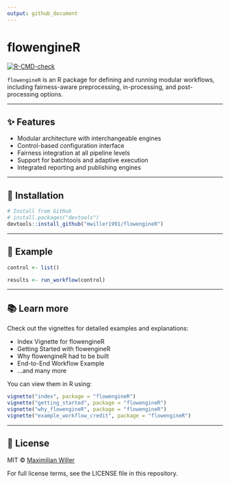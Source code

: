 ```yaml
---
output: github_document
---
```


# flowengineR

[![R-CMD-check](https://github.com/mwiller1991/flowengineR/actions/workflows/R-CMD-check.yaml/badge.svg)](https://github.com/mwiller1991/flowengineR/actions/workflows/R-CMD-check.yaml)

`flowengineR` is an R package for defining and running modular workflows, including fairness-aware preprocessing, in-processing, and post-processing options.

---

## ✨ Features

- Modular architecture with interchangeable engines
- Control-based configuration interface
- Fairness integration at all pipeline levels
- Support for batchtools and adaptive execution
- Integrated reporting and publishing engines

---

## 🚀 Installation

```r
# Install from GitHub
# install.packages("devtools")
devtools::install_github("mwiller1991/flowengineR")
```

---

## 🧪 Example

```r
control <- list()

results <- run_workflow(control)
```

---

## 📚 Learn more

Check out the vignettes for detailed examples and explanations:

- Index Vignette for flowengineR
- Getting Started with flowengineR
- Why flowengineR had to be built
- End-to-End Workflow Example
- ...and many more

You can view them in R using:

```r
vignette("index", package = "flowengineR")
vignette("getting_started", package = "flowengineR")
vignette("why_flowengineR", package = "flowengineR")
vignette("example_workflow_credit", package = "flowengineR")
```

---

## 📄 License

MIT © [Maximilian Willer](mailto:willer.maximilian@googlemail.com)

For full license terms, see the LICENSE file in this repository.
